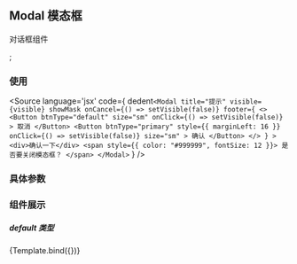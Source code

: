 <!-- Modal Doc -->
## Modal 模态框
对话框组件

<Meta title="Components/Input" component={Modal} />;

### 使用

<Source
  language='jsx'
  code={
    dedent`
      <Modal
        title="提示"
        visible={visible}
        showMask
        onCancel={() => setVisible(false)}
        footer={
          <>
            <Button
              btnType="default"
              size="sm"
              onClick={() => setVisible(false)}
            >
              取消
            </Button>
            <Button
              btnType="primary"
              style={{ marginLeft: 16 }}
              onClick={() => setVisible(false)}
              size="sm"
            >
              确认
            </Button>
          </>
        }
      >
        <div>确认一下</div>
        <span style={{ color: "#999999", fontSize: 12 }}>
          是否要关闭模态框？
        </span>
      </Modal>
    `
  }
/>

### 具体参数
<ArgsTable of={Modal} />



### 组件展示


##### default 类型

<Story name="default" id="modal--default">
{Template.bind({})}
</Story>